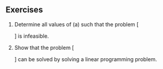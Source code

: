 ## Exercises {-}

1. Determine all values of \(a\) such that the problem
\[
\begin{array}{rl}
\min & x + y \\
\text{s.t.} 
&  -3x + y \geq a \\
&  2x - y \geq 0 \\
& x + 2y \geq 2
\end{array}
\]
is infeasible.

2. Show that the problem
\[
\begin{array}{rl}
\min & 2^x \cdot 4^y \\
\text{s.t.} 
&  e^{-3x + y} \geq 1 \\
&  |2x - y| \leq 4 \\
\end{array}
\]
can be solved by solving a linear programming problem.
